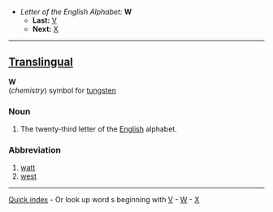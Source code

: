 *''Letter of the English Alphabet:'' '''W'''
**'''Last:''' [[V]]
**'''Next:''' [[X]]
----

==[[Translingual]]==

'''W'''<br>(''chemistry'') symbol for [[tungsten]]

===Noun===

# The twenty-third letter of the [[English]] alphabet.

===Abbreviation===

# [[watt]]
# [[west]]
----
[[Quick index]] - Or look up word s beginning with [http://wiktionary.org/w/wiki.phtml?title=Special:Allpages&from=V V] - [http://wiktionary.org/w/wiki.phtml?title=Special:Allpages&from=W W] - [http://wiktionary.org/w/wiki.phtml?title=Special:Allpages&from=X X]